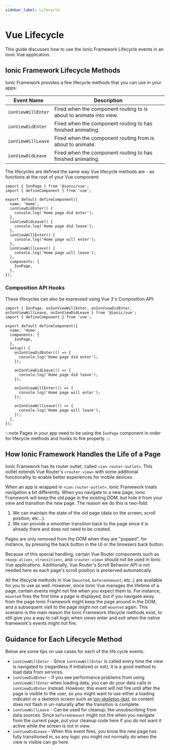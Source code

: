```yaml
---
sidebar_label: Lifecycle
---
```


# Vue Lifecycle

This guide discusses how to use the Ionic Framework Lifecycle events in an Ionic Vue application.

## Ionic Framework Lifecycle Methods

Ionic Framework provides a few lifecycle methods that you can use in your apps:

| Event Name         | Description                                                        |
| ------------------ | ------------------------------------------------------------------ |
| `ionViewWillEnter` | Fired when the component routing to is about to animate into view. |
| `ionViewDidEnter`  | Fired when the component routing to has finished animating.        |
| `ionViewWillLeave` | Fired when the component routing from is about to animate.         |
| `ionViewDidLeave`  | Fired when the component routing to has finished animating.        |

The lifecycles are defined the same way Vue lifecycle methods are - as functions at the root of your Vue component:

```tsx
import { IonPage } from '@ionic/vue';
import { defineComponent } from 'vue';

export default defineComponent({
  name: 'Home',
  ionViewDidEnter() {
    console.log('Home page did enter');
  },
  ionViewDidLeave() {
    console.log('Home page did leave');
  },
  ionViewWillEnter() {
    console.log('Home page will enter');
  },
  ionViewWillLeave() {
    console.log('Home page will leave');
  },
  components: {
    IonPage,
  },
});
```

### Composition API Hooks

These lifecycles can also be expressed using Vue 3's Composition API:

```tsx
import { IonPage, onIonViewWillEnter, onIonViewDidEnter, onIonViewWillLeave, onIonViewDidLeave } from '@ionic/vue';
import { defineComponent } from 'vue';

export default defineComponent({
  name: 'Home',
  components: {
    IonPage,
  },
  setup() {
    onIonViewDidEnter(() => {
      console.log('Home page did enter');
    });

    onIonViewDidLeave(() => {
      console.log('Home page did leave');
    });

    onIonViewWillEnter(() => {
      console.log('Home page will enter');
    });

    onIonViewWillLeave(() => {
      console.log('Home page will leave');
    });
  },
});
```

:::note
Pages in your app need to be using the `IonPage` component in order for lifecycle methods and hooks to fire properly.
:::

## How Ionic Framework Handles the Life of a Page

Ionic Framework has its router outlet, called `<ion-router-outlet>`. This outlet extends Vue Router's `<router-view>` with some additional functionality to enable better experiences for mobile devices.

When an app is wrapped in `<ion-router-outlet>`, Ionic Framework treats navigation a bit differently. When you navigate to a new page, Ionic Framework will keep the old page in the existing DOM, but hide it from your view and transition the new page. The reason we do this is two-fold:

1. We can maintain the state of the old page (data on the screen, scroll position, etc...).
2. We can provide a smoother transition back to the page since it is already there and does not need to be created.

Pages are only removed from the DOM when they are "popped", for instance, by pressing the back button in the UI or the browsers back button.

Because of this special handling, certain Vue Router components such as `<keep-alive>`, `<transition>`, and `<router-view>` should not be used in Ionic Vue applications. Additionally, Vue Router's Scroll Behavior API is not needed here as each page's scroll position is preserved automatically.

All the lifecycle methods in Vue (`mounted`, `beforeUnmount`, etc..) are available for you to use as well. However, since Ionic Vue manages the lifetime of a page, certain events might not fire when you expect them to. For instance, `mounted` fires the first time a page is displayed, but if you navigate away from the page Ionic Framework might keep the page around in the DOM, and a subsequent visit to the page might not call `mounted` again. This scenario is the main reason the Ionic Framework lifecycle methods exist, to still give you a way to call logic when views enter and exit when the native framework's events might not fire.

## Guidance for Each Lifecycle Method

Below are some tips on use cases for each of the life cycle events.

- `ionViewWillEnter` - Since `ionViewWillEnter` is called every time the view is navigated to (regardless if initialized or not), it is a good method to load data from services.
- `ionViewDidEnter` - If you see performance problems from using `ionViewWillEnter` when loading data, you can do your data calls in `ionViewDidEnter` instead. However, this event will not fire until after the page is visible to the user, so you might want to use either a loading indicator or a skeleton screen such as [ion-skeleton-text](../api/skeleton-text), so content does not flash in un-naturally after the transition is complete.
- `ionViewWillLeave` - Can be used for cleanup, like unsubscribing from data sources. Since `beforeUnmount` might not fire when you navigate from the current page, put your cleanup code here if you do not want it active while the screen is not in view.
- `ionViewDidLeave` - When this event fires, you know the new page has fully transitioned in, so any logic you might not normally do when the view is visible can go here.
